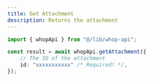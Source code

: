 ```yaml
---
title: Get Attachment
description: Returns the attachment
---
```


```typescript
import { whopApi } from "@/lib/whop-api";

const result = await whopApi.getAttachment({
	// The ID of the attachment
	id: "xxxxxxxxxxx" /* Required! */,
});

```

